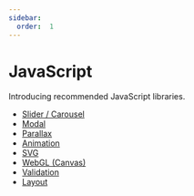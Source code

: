 ```yaml
---
sidebar:
  order:  1
---
```


# JavaScript

Introducing recommended JavaScript libraries.

- [Slider / Carousel](/docs/javascript/slider)
- [Modal](/docs/javascript/modal)
- [Parallax](/docs/javascript/parallax)
- [Animation](/docs/javascript/animation)
- [SVG](/docs/javascript/svg)
- [WebGL (Canvas)](/docs/javascript/webgl)
- [Validation](/docs/javascript/validation)
- [Layout](/docs/javascript/layout)
